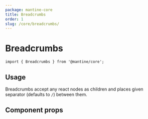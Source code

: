 ```yaml
---
package: mantine-core
title: Breadcrumbs
order: 1
slug: /core/breadcrumbs/
---
```



# Breadcrumbs

<PageHeader
  source="mantine-core/src/Breadcrumbs/Breadcrumbs.tsx"
  docs="core/Breadcrumbs.mdx"
  package="@mantine/core"
/>

```tsx
import { Breadcrumbs } from '@mantine/core';
```

## Usage

Breadcrumbs accept any react nodes as children and places given separator (defaults to `/`) between them.

<BreadcrumbsBaseDemo />

## Component props

<PropsTable component="Breadcrumbs" />
